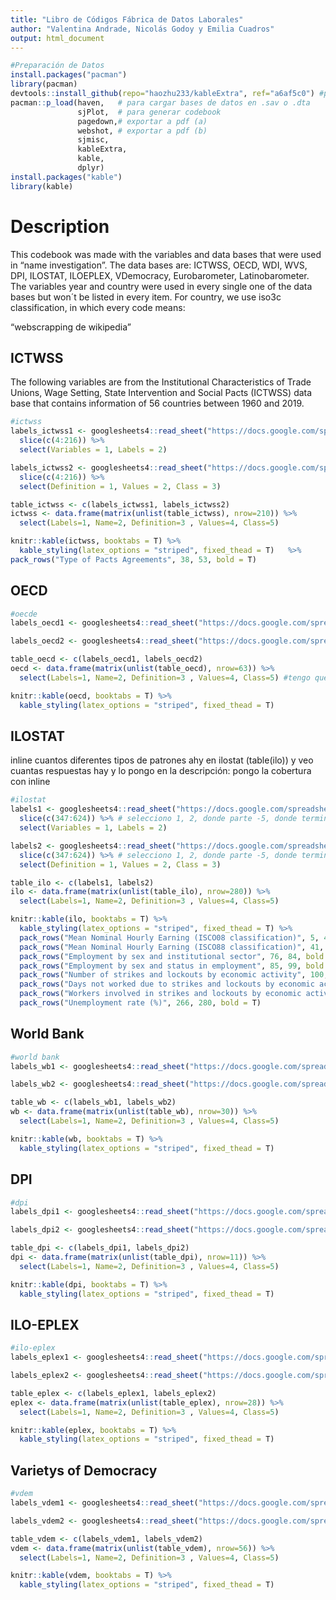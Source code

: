 ```yaml
---
title: "Libro de Códigos Fábrica de Datos Laborales"
author: "Valentina Andrade, Nicolás Godoy y Emilia Cuadros"
output: html_document
---
```


```r
#Preparación de Datos
install.packages("pacman")
library(pacman)
devtools::install_github(repo="haozhu233/kableExtra", ref="a6af5c0") #para collapse rows
pacman::p_load(haven,   # para cargar bases de datos en .sav o .dta
               sjPlot,  # para generar codebook
               pagedown,# exportar a pdf (a)
               webshot, # exportar a pdf (b)
               sjmisc,
               kableExtra, 
               kable,
               dplyr)
install.packages("kable")
library(kable)


```

# Description

This codebook was made with the variables and data bases that were used in "name investigation". The data bases are: ICTWSS, OECD, WDI, WVS, DPI, ILOSTAT, ILOEPLEX, VDemocracy, Eurobarometer, Latinobarometer. The variables year and country were used in every single one of the data bases but won´t be listed in every item. For country, we use iso3c classification, in which every code means:

"webscrapping de wikipedia"

## ICTWSS

The following variables are from the Institutional Characteristics of Trade Unions, Wage Setting, State Intervention and Social Pacts (ICTWSS) data base that contains information of 56 countries between 1960 and 2019.

```r
#ictwss
labels_ictwss1 <- googlesheets4::read_sheet("https://docs.google.com/spreadsheets/d/1aw_byhiC4b_0XPcTDtsCpCeJHabK38i4pCmkHshYMB8/edit#gid=0", range = c("B4:C216"), col_names = F) %>%
  slice(c(4:216)) %>% 
  select(Variables = 1, Labels = 2)

labels_ictwss2 <- googlesheets4::read_sheet("https://docs.google.com/spreadsheets/d/1aw_byhiC4b_0XPcTDtsCpCeJHabK38i4pCmkHshYMB8/edit#gid=0", range = c("E4:G216"), col_names = F) %>%
  slice(c(4:216)) %>% 
  select(Definition = 1, Values = 2, Class = 3)

table_ictwss <- c(labels_ictwss1, labels_ictwss2) 
ictwss <- data.frame(matrix(unlist(table_ictwss), nrow=210)) %>%
  select(Labels=1, Name=2, Definition=3 , Values=4, Class=5) 

knitr::kable(ictwss, booktabs = T) %>% 
  kable_styling(latex_options = "striped", fixed_thead = T)   %>%
pack_rows("Type of Pacts Agreements", 38, 53, bold = T)


```

## OECD

```r
#oecde
labels_oecd1 <- googlesheets4::read_sheet("https://docs.google.com/spreadsheets/d/1aw_byhiC4b_0XPcTDtsCpCeJHabK38i4pCmkHshYMB8/edit#gid=0", range = c("B217:C279"), col_names = F)

labels_oecd2 <- googlesheets4::read_sheet("https://docs.google.com/spreadsheets/d/1aw_byhiC4b_0XPcTDtsCpCeJHabK38i4pCmkHshYMB8/edit#gid=0", range = c("E217:G279"), col_names = F) 

table_oecd <- c(labels_oecd1, labels_oecd2) 
oecd <- data.frame(matrix(unlist(table_oecd), nrow=63)) %>%
  select(Labels=1, Name=2, Definition=3 , Values=4, Class=5) #tengo que eliminar las variables que no son oecd

knitr::kable(oecd, booktabs = T) %>% 
  kable_styling(latex_options = "striped", fixed_thead = T)  


```

## ILOSTAT

inline cuantos diferentes tipos de patrones ahy en ilostat (table(ilo)) y veo cuantas respuestas hay y lo pongo en la descripción: pongo la cobertura con inline

```r
#ilostat
labels1 <- googlesheets4::read_sheet("https://docs.google.com/spreadsheets/d/1aw_byhiC4b_0XPcTDtsCpCeJHabK38i4pCmkHshYMB8/edit#gid=0", range = c("B5:C629"), col_names = F) %>%
  slice(c(347:624)) %>% # selecciono 1, 2, donde parte -5, donde termina -5
  select(Variables = 1, Labels = 2)

labels2 <- googlesheets4::read_sheet("https://docs.google.com/spreadsheets/d/1aw_byhiC4b_0XPcTDtsCpCeJHabK38i4pCmkHshYMB8/edit#gid=0", range = c("E5:G629"), col_names = F) %>%
  slice(c(347:624)) %>% # selecciono 1, 2, donde parte -5, donde termina -5
  select(Definition = 1, Values = 2, Class = 3)

table_ilo <- c(labels1, labels2) 
ilo <- data.frame(matrix(unlist(table_ilo), nrow=280)) %>%
  select(Labels=1, Name=2, Definition=3 , Values=4, Class=5) 

knitr::kable(ilo, booktabs = T) %>% 
  kable_styling(latex_options = "striped", fixed_thead = T) %>%
  pack_rows("Mean Nominal Hourly Earning (ISCO08 classification)", 5, 40, bold = T) %>%
  pack_rows("Mean Nominal Hourly Earning (ISCO88 classification)", 41, 73, bold = T) %>%
  pack_rows("Employment by sex and institutional sector", 76, 84, bold = T) %>%
  pack_rows("Employment by sex and status in employment", 85, 99, bold = T) %>%
  pack_rows("Number of strikes and lockouts by economic activity", 100, 153, bold = T) %>%
  pack_rows("Days not worked due to strikes and lockouts by economic activity", 154, 213, bold = T) %>%
  pack_rows("Workers involved in strikes and lockouts by economic activity", 214, 265, bold = T) %>%
  pack_rows("Unemployment rate (%)", 266, 280, bold = T) 


```



## World Bank

```r
#world bank
labels_wb1 <- googlesheets4::read_sheet("https://docs.google.com/spreadsheets/d/1aw_byhiC4b_0XPcTDtsCpCeJHabK38i4pCmkHshYMB8/edit#gid=0", range = c("B280:C309"), col_names = F) 

labels_wb2 <- googlesheets4::read_sheet("https://docs.google.com/spreadsheets/d/1aw_byhiC4b_0XPcTDtsCpCeJHabK38i4pCmkHshYMB8/edit#gid=0", range = c("E280:G309"), col_names = F) 

table_wb <- c(labels_wb1, labels_wb2) 
wb <- data.frame(matrix(unlist(table_wb), nrow=30)) %>%
  select(Labels=1, Name=2, Definition=3 , Values=4, Class=5) 

knitr::kable(wb, booktabs = T) %>% 
  kable_styling(latex_options = "striped", fixed_thead = T) 

```


## DPI
```r
#dpi
labels_dpi1 <- googlesheets4::read_sheet("https://docs.google.com/spreadsheets/d/1aw_byhiC4b_0XPcTDtsCpCeJHabK38i4pCmkHshYMB8/edit#gid=0", range = c("B310:C320"), col_names = F) 

labels_dpi2 <- googlesheets4::read_sheet("https://docs.google.com/spreadsheets/d/1aw_byhiC4b_0XPcTDtsCpCeJHabK38i4pCmkHshYMB8/edit#gid=0", range = c("E310:G320"), col_names = F) 

table_dpi <- c(labels_dpi1, labels_dpi2) 
dpi <- data.frame(matrix(unlist(table_dpi), nrow=11)) %>%
  select(Labels=1, Name=2, Definition=3 , Values=4, Class=5) 

knitr::kable(dpi, booktabs = T) %>% 
  kable_styling(latex_options = "striped", fixed_thead = T) 


```

## ILO-EPLEX
```r
#ilo-eplex
labels_eplex1 <- googlesheets4::read_sheet("https://docs.google.com/spreadsheets/d/1aw_byhiC4b_0XPcTDtsCpCeJHabK38i4pCmkHshYMB8/edit#gid=0", range = c("B323:C350"), col_names = F) 

labels_eplex2 <- googlesheets4::read_sheet("https://docs.google.com/spreadsheets/d/1aw_byhiC4b_0XPcTDtsCpCeJHabK38i4pCmkHshYMB8/edit#gid=0", range = c("E323:G350"), col_names = F) 

table_eplex <- c(labels_eplex1, labels_eplex2) 
eplex <- data.frame(matrix(unlist(table_eplex), nrow=28)) %>%
  select(Labels=1, Name=2, Definition=3 , Values=4, Class=5) 

knitr::kable(eplex, booktabs = T) %>% 
  kable_styling(latex_options = "striped", fixed_thead = T) 

```

## Varietys of Democracy
```r
#vdem
labels_vdem1 <- googlesheets4::read_sheet("https://docs.google.com/spreadsheets/d/1aw_byhiC4b_0XPcTDtsCpCeJHabK38i4pCmkHshYMB8/edit#gid=0", range = c("B755:C810"), col_names = F) 

labels_vdem2 <- googlesheets4::read_sheet("https://docs.google.com/spreadsheets/d/1aw_byhiC4b_0XPcTDtsCpCeJHabK38i4pCmkHshYMB8/edit#gid=0", range = c("E755:G810"), col_names = F) 

table_vdem <- c(labels_vdem1, labels_vdem2) 
vdem <- data.frame(matrix(unlist(table_vdem), nrow=56)) %>%
  select(Labels=1, Name=2, Definition=3 , Values=4, Class=5) 

knitr::kable(vdem, booktabs = T) %>% 
  kable_styling(latex_options = "striped", fixed_thead = T) 

```

